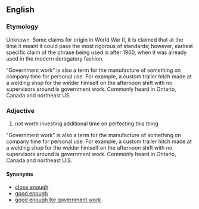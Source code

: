 ==English==


===Etymology===
Unknown. Some claims for origin in World War II, it is claimed that at the time it meant it could pass the most rigorous of standards; however, earliest specific claim of the phrase being used is after 1960, when it was already used in the modern derogatory fashion. 

“Government work” is also a term for the manufacture of something on company time for personal use. For example, a custom trailer hitch made at a welding shop for the welder himself on the afternoon shift with no supervisors around is government work. Commonly heard in Ontario, Canada and northeast US.

===Adjective===
{{head|en|adjective|head=[[close]] [[enough]] [[for]] [[government]] [[work]]}}

# {{context|idiomatic|humorous|disparaging|slang|lang=en}} not worth investing additional time on perfecting this thing
"Government work" is also a term for the manufacture of something on company time for personal use. For example, a custom trailer hitch made at a welding shop for the welder himself on the afternoon shift with no supervisors around is government work. Commonly heard in Ontario, Canada and northeast U.S.

====Synonyms====
* [[close enough]]
* [[good enough]]
* [[good enough for government work]]